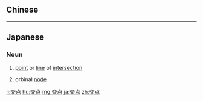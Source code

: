 {{also|交點}}
==Chinese==
{{zh-see|交點}}

----

==Japanese==
{{ja-kanjitab|こう|てん|yomi=o}}

===Noun===
{{ja-noun|こうてん|kyu=交點}}

# {{lb|ja|math|sort=こうてん}} [[point]] or [[line]] of [[intersection]]
# {{lb|ja|astronomy|sort=こうてん}} orbinal [[node]]

[[li:交点]]
[[hu:交点]]
[[mg:交点]]
[[ja:交点]]
[[zh:交点]]